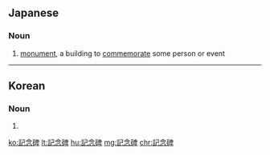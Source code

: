 ==Japanese==
{{ja-kanjitab|き|ねん|ひ|yomi=on}}

===Noun===
{{ja-noun|きねんひ}}

# [[monument]], a building to [[commemorate]] some person or event

----

==Korean==
{{ko-hanjatab}}

===Noun===
{{ko-noun|hj|hangeul=기념비}}

# {{hanja form of|기념비|[[monument]]}}

[[ko:記念碑]]
[[lt:記念碑]]
[[hu:記念碑]]
[[mg:記念碑]]
[[chr:記念碑]]